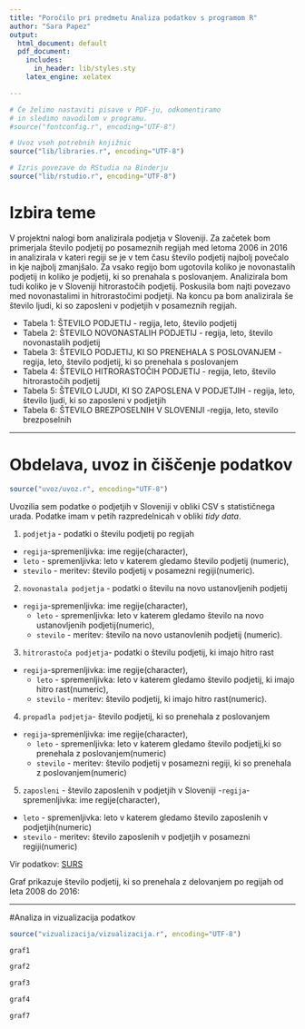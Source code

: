 ```yaml
---
title: "Poročilo pri predmetu Analiza podatkov s programom R"
author: "Sara Papez"
output:
  html_document: default
  pdf_document:
    includes:
      in_header: lib/styles.sty
    latex_engine: xelatex

---
```


```r
# Če želimo nastaviti pisave v PDF-ju, odkomentiramo
# in sledimo navodilom v programu.
#source("fontconfig.r", encoding="UTF-8")

# Uvoz vseh potrebnih knjižnic
source("lib/libraries.r", encoding="UTF-8")
```

```r
# Izris povezave do RStudia na Binderju
source("lib/rstudio.r", encoding="UTF-8")
```

# Izbira teme

V projektni nalogi bom analizirala podjetja v Sloveniji. Za začetek bom primerjala število podjetij po posameznih regijah med letoma 2006 in 2016 in analizirala v kateri regiji se je v tem času število podjetij najbolj povečalo in kje najbolj zmanjšalo. Za vsako regijo bom ugotovila koliko je novonastalih podjetij in koliko je podjetij, ki so prenahala s poslovanjem. Analizirala bom tudi koliko je v Sloveniji hitrorastočih podjetij. Poskusila bom najti povezavo med novonastalimi in hitrorastočimi podjetji. Na koncu pa bom analizirala še število ljudi, ki so zaposleni v podjetjih v posameznih regijah.

* Tabela 1: ŠTEVILO PODJETIJ
            - regija, leto, število podjetij
* Tabela 2: ŠTEVILO NOVONASTALIH PODJETIJ
            - regija, leto, število novonastalih podjetij
* Tabela 3: ŠTEVILO PODJETIJ, KI SO PRENEHALA S POSLOVANJEM 
            - regija, leto, število podjetij, ki so prenehala s poslovanjem
* Tabela 4: ŠTEVILO HITRORASTOČIH PODJETIJ
            - regija, leto, število hitrorastočih podjetij
* Tabela 5: ŠTEVILO LJUDI, KI SO ZAPOSLENA V PODJETJIH
            - regija, leto, število ljudi, ki so zaposleni v podjetjih
* Tabela 6: ŠTEVILO BREZPOSELNIH V SLOVENIJI
            -regija, leto, stevilo brezposelnih
   

***

# Obdelava, uvoz in čiščenje podatkov

```r
source("uvoz/uvoz.r", encoding="UTF-8")
```

Uvozilia sem podatke o podjetjih v Sloveniji v obliki CSV s statističnega urada. Podatke imam v petih razpredelnicah v obliki *tidy data*.

1. `podjetja` - podatki o številu podjetij po regijah
  - `regija`-spremenljivka: ime regije(character),
  - `leto` - spremenljivka: leto v katerem gledamo število podjetij (numeric),
  - `stevilo` - meritev: število podjetij v posamezni regiji(numeric).

2. `novonastala podjetja` - podatki o številu na novo ustanovljenih podjetij
- `regija`-spremenljivka: ime regije(character),
  - `leto` - spremenljivka: leto v katerem gledamo število na novo ustanovljenih podjetij(numeric),
  - `stevilo` - meritev: število na novo ustanovlenih podjetij (numeric).
  
3. `hitrorastoča podjetja`- podatki o številu podjetij, ki imajo hitro rast
- `regija`-spremenljivka: ime regije(character),
  - `leto` - spremenljivka: leto v katerem gledamo število podjetij, ki imajo hitro rast(numeric),
  - `stevilo` - meritev: število podjetij, ki imajo hitro rast(numeric).
  
4. `propadla podjetja`- število podjetij, ki so prenehala z poslovanjem
- `regija`-spremenljivka: ime regije(character),
  - `leto` - spremenljivka: leto v katerem gledamo število podjetij,ki so prenehala z poslovanjem(numeric)
  - `stevilo` - meritev: število podjetij v posamezni regiji, ki so prenehala z poslovanjem(numeric)
  
5. `zaposleni` - število zaposlenih v podjetjih v Sloveniji
-`regija`-spremenljivka: ime regije(character),
  - `leto` - spremenljivka: leto v katerem gledamo število zaposlenih v podjetjih(numeric)
  - `stevilo` - meritev: število zaposlenih v podjetjih v posamezni regiji(numeric)

Vir podatkov: [SURS](https://pxweb.stat.si/pxweb/Database/Regije/Regije.asp)

Graf prikazuje število podjetij, ki so prenehala z delovanjem po regijah od leta 2008 do 2016:

***


#Analiza in vizualizacija podatkov
```r
source("vizualizacija/vizualizacija.r", encoding="UTF-8")

```


```r
graf1

```


```r
graf2

```


```r
graf3

```


```r
graf4

```




```r
graf7

```

